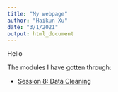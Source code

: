 ```yaml
---
title: "My webpage"
author: "Haikun Xu"
date: "3/1/2021"
output: html_document
---
```


Hello

The modules I have gotten through:

 - [Session 8: Data Cleaning](data_cleaning.html)